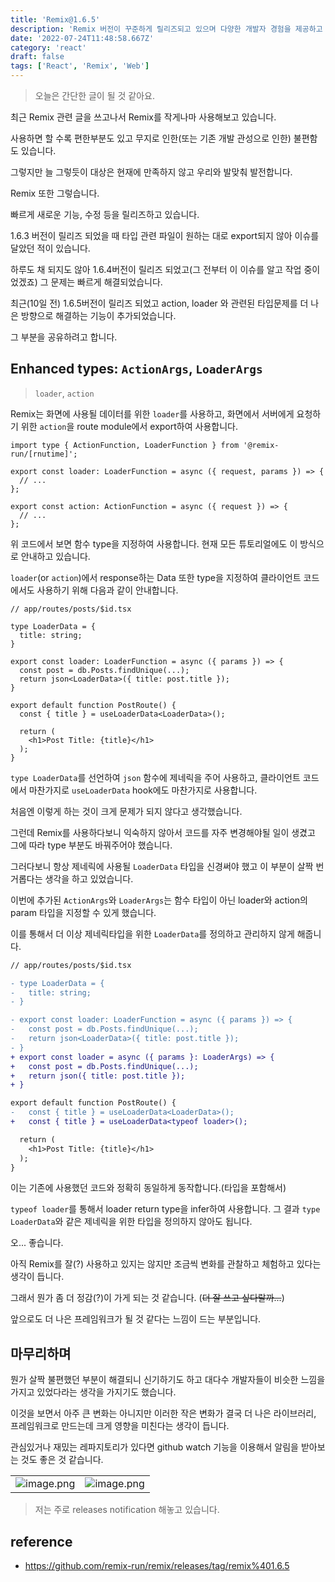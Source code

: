 ```yaml
---
title: 'Remix@1.6.5'
description: 'Remix 버전이 꾸준하게 릴리즈되고 있으며 다양한 개발자 경험을 제공하고 성능 향상을 위해 업데이트 되고 있습니다. 1.6.5 버전은 loader, action 타입에 대한 편의기능이 업데이트되었습니다.'
date: '2022-07-24T11:48:58.667Z'
category: 'react'
draft: false
tags: ['React', 'Remix', 'Web']
---
```


> 오늘은 간단한 글이 될 것 같아요.

최근 Remix 관련 글을 쓰고나서 Remix를 작게나마 사용해보고 있습니다.

사용하면 할 수록 편한부분도 있고 무지로 인한(또는 기존 개발 관성으로 인한) 불편함도 있습니다.

그렇지만 늘 그렇듯이 대상은 현재에 만족하지 않고 우리와 발맞춰 발전합니다.

Remix 또한 그렇습니다.

빠르게 새로운 기능, 수정 등을 릴리즈하고 있습니다.

1.6.3 버전이 릴리즈 되었을 때 타입 관련 파일이 원하는 대로 export되지 않아 이슈를 달았던 적이 있습니다.

하루도 채 되지도 않아 1.6.4버전이 릴리즈 되었고(그 전부터 이 이슈를 알고 작업 중이었겠죠) 그 문제는 빠르게 해결되었습니다.

최근(10일 전) 1.6.5버전이 릴리즈 되었고 action, loader 와 관련된 타입문제를 더 나은 방향으로 해결하는 기능이 추가되었습니다.

그 부분을 공유하려고 합니다.

## Enhanced types: `ActionArgs`, `LoaderArgs`

> `loader`, `action`

Remix는 화면에 사용될 데이터를 위한 `loader`를 사용하고, 화면에서 서버에게 요청하기 위한 `action`을 route module에서 export하여 사용합니다.

```tsx
import type { ActionFunction, LoaderFunction } from '@remix-run/[rnutime]';

export const loader: LoaderFunction = async ({ request, params }) => {
  // ...
};

export const action: ActionFunction = async ({ request }) => {
  // ...
};
```

위 코드에서 보면 함수 type을 지정하여 사용합니다. 현재 모든 튜토리얼에도 이 방식으로 안내하고 있습니다.

`loader`(or `action`)에서 response하는 Data 또한 type을 지정하여 클라이언트 코드에서도 사용하기 위해 다음과 같이 안내합니다.

```tsx
// app/routes/posts/$id.tsx

type LoaderData = {
  title: string;
}

export const loader: LoaderFunction = async ({ params }) => {
  const post = db.Posts.findUnique(...);
  return json<LoaderData>({ title: post.title });
}

export default function PostRoute() {
  const { title } = useLoaderData<LoaderData>();

  return (
    <h1>Post Title: {title}</h1>
  );
}
```

`type LoaderData`를 선언하여 `json` 함수에 제네릭을 주어 사용하고, 클라이언트 코드에서 마찬가지로 `useLoaderData` hook에도 마찬가지로 사용합니다.

처음엔 이렇게 하는 것이 크게 문제가 되지 않다고 생각했습니다.

그런데 Remix를 사용하다보니 익숙하지 않아서 코드를 자주 변경해야될 일이 생겼고 그에 따라 type 부분도 바꿔주어야 했습니다.

그러다보니 항상 제네릭에 사용될 `LoaderData` 타입을 신경써야 했고 이 부분이 살짝 번거롭다는 생각을 하고 있었습니다.

이번에 추가된 `ActionArgs`와 `LoaderArgs`는 함수 타입이 아닌 loader와 action의 param 타입을 지정할 수 있게 했습니다.

이를 통해서 더 이상 제네릭타입을 위한 `LoaderData`를 정의하고 관리하지 않게 해줍니다.

```diff
// app/routes/posts/$id.tsx

- type LoaderData = {
-   title: string;
- }

- export const loader: LoaderFunction = async ({ params }) => {
-   const post = db.Posts.findUnique(...);
-   return json<LoaderData>({ title: post.title });
- }
+ export const loader = async ({ params }: LoaderArgs) => {
+   const post = db.Posts.findUnique(...);
+   return json({ title: post.title });
+ }

export default function PostRoute() {
-   const { title } = useLoaderData<LoaderData>();
+   const { title } = useLoaderData<typeof loader>();

  return (
    <h1>Post Title: {title}</h1>
  );
}
```

이는 기존에 사용했던 코드와 정확히 동일하게 동작합니다.(타입을 포함해서)

`typeof loader`를 통해서 loader return type을 infer하여 사용합니다.
그 결과 `type LoaderData`와 같은 제네릭을 위한 타입을 정의하지 않아도 됩니다.

오... 좋습니다.

아직 Remix를 잘(?) 사용하고 있지는 않지만 조금씩 변화를 관찰하고 체험하고 있다는 생각이 듭니다.

그래서 뭔가 좀 더 정감(?)이 가게 되는 것 같습니다.
(~~더 잘 쓰고 싶다랄까...~~)

앞으로도 더 나은 프레임워크가 될 것 같다는 느낌이 드는 부분입니다.

## 마무리하며

뭔가 살짝 불편했던 부분이 해결되니 신기하기도 하고 대다수 개발자들이 비슷한 느낌을 가지고 있었다라는 생각을 가지기도 했습니다.

이것을 보면서 아주 큰 변화는 아니지만 이러한 작은 변화가 결국 더 나은 라이브러리, 프레임워크로 만드는데 크게 영향을 미친다는 생각이 듭니다.

관심있거나 재밌는 레파지토리가 있다면 github watch 기능을 이용해서 알림을 받아보는 것도 좋은 것 같습니다.

|                                                                             |                                                                             |
| --------------------------------------------------------------------------- | --------------------------------------------------------------------------- |
| ![image.png](https://files.seonest.net/images/qnfqnfqnf/post/307/image.png) | ![image.png](https://files.seonest.net/images/qnfqnfqnf/post/308/image.png) |

> 저는 주로 releases notification 해놓고 있습니다.

## reference

- https://github.com/remix-run/remix/releases/tag/remix%401.6.5
